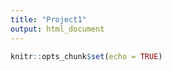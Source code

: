 ```yaml
---
title: "Project1"
output: html_document
---
```


```r
knitr::opts_chunk$set(echo = TRUE)
```
